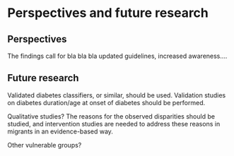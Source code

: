 # Perspectives and future research

## Perspectives

The findings call for bla bla bla updated guidelines, increased awareness....

## Future research

Validated diabetes classifiers, or similar, should be used. Validation studies on diabetes duration/age at onset of diabetes should be performed.

Qualitative studies? The reasons for the observed disparities should be studied, and intervention studies are needed to address these reasons in migrants in an evidence-based way.

Other vulnerable groups?